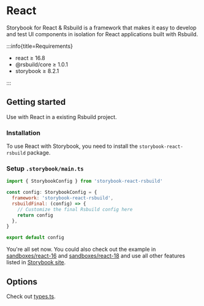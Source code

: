 
# React

Storybook for React & Rsbuild is a framework that makes it easy to develop and test UI components in isolation for React applications built with Rsbuild.

:::info{title=Requirements}

- react ≥ 16.8
- @rsbuild/core ≥ 1.0.1
- storybook ≥ 8.2.1

:::

## Getting started

Use with React in a existing Rsbuild project.

### Installation

To use React with Storybook, you need to install the `storybook-react-rsbuild` package.

<PackageManagerTabs command="install storybook-react-rsbuild -D" />

### Setup `.storybook/main.ts`

```js
import { StorybookConfig } from 'storybook-react-rsbuild'

const config: StorybookConfig = {
  framework: 'storybook-react-rsbuild',
  rsbuildFinal: (config) => {
    // Customize the final Rsbuild config here
    return config
  },
}

export default config
```

You're all set now. You could also check out the example in [sandboxes/react-16](https://github.com/rspack-contrib/storybook-rsbuild/blob/main/sandboxes/react-16) and [sandboxes/react-18](https://github.com/rspack-contrib/storybook-rsbuild/blob/main/sandboxes/react-18) and use all other features listed in [Storybook site](https://storybook.js.org/docs).

## Options

Check out [types.ts](https://github.com/rspack-contrib/storybook-rsbuild/blob/main/packages/framework-react/src/types.ts).
